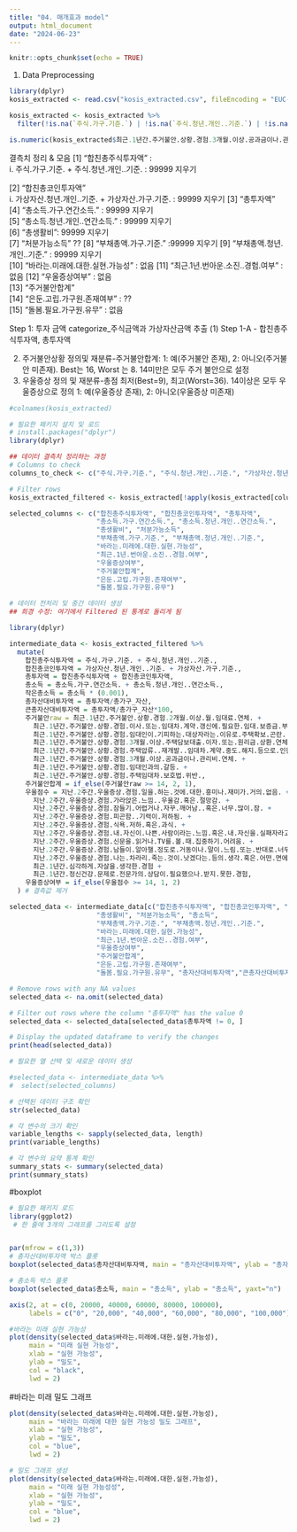 ---
title: "04. 매개효과 model"
output: html_document
date: "2024-06-23"
---

```{r setup, include=FALSE}
knitr::opts_chunk$set(echo = TRUE)
```

01. Data Preprocessing
```{r, cache=TRUE}
library(dplyr)
kosis_extracted <- read.csv("kosis_extracted.csv", fileEncoding = "EUC-KR")

kosis_extracted <- kosis_extracted %>%
  filter(!is.na(`주식.가구.기준.`) | !is.na(`주식.청년.개인..기준.`) | !is.na(`총가구_자산`) )
```

```{r}
is.numeric(kosis_extracted$최근.1년간.주거불안.상황.경험.3개월.이상.공과금이나.관리비.연체.)
```
결측치 정리 & 모음 
[1] "합친총주식투자액" :  
     i. 주식.가구.기준. + 주식.청년.개인..기준. : 99999 지우기 
     
[2] "합친총코인투자액"    
     i. 가상자산.청년.개인..기준. + 가상자산.가구.기준. : 99999 지우기 
[3] "총투자액"
[4] "총소득.가구.연간소득." : 99999 지우기          
[5] "총소득.청년.개인..연간소득." : 99999 지우기     
[6] "총생활비": 99999 지우기                      
[7] "처분가능소득"  ??
[8] "부채총액.가구.기준." :99999 지우기 
[9] "부채총액.청년.개인..기준."  : 99999 지우기      
[10] "바라는.미래에.대한.실현.가능성" : 없음
[11] "최근.1년.번아운.소진..경험.여부" : 없음 
[12] "우울증상여부" : 없음                  
[13] "주거불안합계"                    
[14] "은둔.고립.가구원.존재여부" : ??    
[15] "돌봄.필요.가구원.유무" : 없음    



Step 1: 투자 금액 categorize_주식금액과 가상자산금액 추출
(1) Step 1-A
- 합친총주식투자액, 총투자액

(2) 주거불안상황 정의및 재분류-주거불안합계: 1: 예(주거불안  존재), 2: 아니오(주거불안 미존재). Best는 16, Worst 는 8. 14미만은 모두 주거 불안으로 설정
(3) 우울증상 정의 및 재분류-총점 최저(Best=9), 최고(Worst=36). 14이상은 모두 우울증상으로 정의 1: 예(우울증상 존재), 2: 아니오(우울증상 미존재)

```{r}
#colnames(kosis_extracted)
```


```{r}
# 필요한 패키지 설치 및 로드
# install.packages("dplyr")
library(dplyr)

## 데이터 결측치 정리하는 과정 
# Columns to check
columns_to_check <- c("주식.가구.기준.", "주식.청년.개인..기준.", "가상자산.청년.개인..기준.", "가상자산.가구.기준.", "총소득.가구.연간소득.", "총생활비", "처분가능소득", "부채총액.가구.기준.","부채총액.청년.개인..기준.","삶의.만족도.11점.척도.", "삶의.행복감.정도.11점.척도.", "본인의.소득.계층.인식" )

# Filter rows
kosis_extracted_filtered <- kosis_extracted[!apply(kosis_extracted[columns_to_check], 1, function(x) any(x == 99999)), ]
```

```{r}
selected_columns <- c("합친총주식투자액", "합친총코인투자액", "총투자액", 
                      "총소득.가구.연간소득.", "총소득.청년.개인..연간소득.", 
                      "총생활비", "처분가능소득", 
                      "부채총액.가구.기준.", "부채총액.청년.개인..기준.", 
                      "바라는.미래에.대한.실현.가능성", 
                      "최근.1년.번아운.소진..경험.여부", 
                      "우울증상여부", 
                      "주거불안합계", 
                      "은둔.고립.가구원.존재여부", 
                      "돌봄.필요.가구원.유무")

```


```{r}
# 데이터 전처리 및 중간 데이터 생성
## 희경 수정: 여기에서 Filtered 된 통계로 돌리게 됨 

library(dplyr)

intermediate_data <- kosis_extracted_filtered %>%
  mutate(
    합친총주식투자액 = 주식.가구.기준. + 주식.청년.개인..기준.,
    합친총코인투자액 = 가상자산.청년.개인..기준. + 가상자산.가구.기준.,
    총투자액 = 합친총주식투자액 + 합친총코인투자액,
    총소득 = 총소득.가구.연간소득. + 총소득.청년.개인..연간소득.,
    작은총소득 = 총소득 * (0.001),
    총자산대비투자액 = 총투자액/총가구_자산,
    큰총자산대비투자액 = 총투자액/총가구_자산*100,
    주거불안raw = 최근.1년간.주거불안.상황.경험.2개월.이상.월.임대료.연체. +
      최근.1년간.주거불안.상황.경험.이사.또는.임대차.계약.갱신에.필요한.임대.보증금.부족. +
      최근.1년간.주거불안.상황.경험.임대인이.기피하는.대상자라는.이유로.주택확보.곤란. +
      최근.1년간.주거불안.상황.경험.3개월.이상.주택담보대출.이자.또는.원리금.상환.연체. +
      최근.1년간.주거불안.상황.경험.주택압류..재개발..임대차.계약.중도.해지.등으로.인한.퇴거. +
      최근.1년간.주거불안.상황.경험.3개월.이상.공과금이나.관리비.연체. +
      최근.1년간.주거불안.상황.경험.임대인과의.갈등. +
      최근.1년간.주거불안.상황.경험.주택임대차.보호법.위반.,
    주거불안합계 = if_else(주거불안raw >= 14, 2, 1),
    우울점수 = 지난.2주간.우울증상.경험.일을.하는.것에.대한.흥미나.재미가.거의.없음. +
      지난.2주간.우울증상.경험.가라앉은.느낌..우울감.혹은.절망감. +
      지난.2주간.우울증상.경험.잠들기.어렵거나.자꾸.깨어남..혹은.너무.많이.잠. +
      지난.2주간.우울증상.경험.피곤함..기력이.저하됨. +
      지난.2주간.우울증상.경험.식욕.저하.혹은.과식. +
      지난.2주간.우울증상.경험.내.자신이.나쁜.사람이라는.느낌.혹은.내.자신을.실패자라고.느끼거나..나.때문에.나.자신이랑.내.가족이.불행하게.되었다는.느낌. +
      지난.2주간.우울증상.경험.신문을.읽거나.TV를.볼.때.집중하기.어려움. +
      지난.2주간.우울증상.경험.남들이.알아챌.정도로.거동이나.말이.느림.또는.반대로.너무.초조하고.안절부절하지.못해서.평소보다.많이.돌아다니고.서성거림. +
      지난.2주간.우울증상.경험.나는.차라리.죽는.것이.낫겠다는.등의.생각.혹은.어떤.면에서건.당신.스스로에게.상처를.주는.생각들. +
      최근.1년간.심각하게.자살을.생각한.경험 +
      최근.1년간.정신건강.문제로.전문가의.상담이.필요했으나.받지.못한.경험,
    우울증상여부 = if_else(우울점수 >= 14, 1, 2) 
  ) # 결측값 제거

selected_data <- intermediate_data[c("합친총주식투자액", "합친총코인투자액", "총투자액", 
                      "총생활비", "처분가능소득", "총소득",
                      "부채총액.가구.기준.", "부채총액.청년.개인..기준.", 
                      "바라는.미래에.대한.실현.가능성", 
                      "최근.1년.번아운.소진..경험.여부", 
                      "우울증상여부", 
                      "주거불안합계", 
                      "은둔.고립.가구원.존재여부", 
                      "돌봄.필요.가구원.유무", "총자산대비투자액","큰총자산대비투자액","작은총소득","삶의.만족도.11점.척도.", "삶의.행복감.정도.11점.척도.", "본인의.소득.계층.인식")]

# Remove rows with any NA values
selected_data <- na.omit(selected_data)

# Filter out rows where the column "총투자액" has the value 0
selected_data <- selected_data[selected_data$총투자액 != 0, ]

# Display the updated dataframe to verify the changes
print(head(selected_data))

```



```{r}
# 필요한 열 선택 및 새로운 데이터 생성

#selected_data <- intermediate_data %>% 
#  select(selected_columns)

# 선택된 데이터 구조 확인
str(selected_data)

# 각 변수의 크기 확인
variable_lengths <- sapply(selected_data, length)
print(variable_lengths)

# 각 변수의 요약 통계 확인
summary_stats <- summary(selected_data)
print(summary_stats)
```


#boxplot
```{r}
# 필요한 패키지 로드
library(ggplot2)
 # 한 줄에 3개의 그래프를 그리도록 설정


par(mfrow = c(1,3))
# 총자산대비투자액 박스 플롯
boxplot(selected_data$총자산대비투자액, main = "총자산대비투자액", ylab = "총자산대비투자액")

# 총소득 박스 플롯
boxplot(selected_data$총소득, main = "총소득", ylab = "총소득", yaxt="n")

axis(2, at = c(0, 20000, 40000, 60000, 80000, 100000), 
     labels = c("0", "20,000", "40,000", "60,000", "80,000", "100,000"))

#바라는 미래 실현 가능성
plot(density(selected_data$바라는.미래에.대한.실현.가능성), 
     main = "미래 실현 가능성",
     xlab = "실현 가능성",
     ylab = "밀도",
     col = "black",
     lwd = 2)

```
#바라는 미래 밀도 그래프
```{r}
plot(density(selected_data$바라는.미래에.대한.실현.가능성), 
     main = "바라는 미래에 대한 실현 가능성 밀도 그래프",
     xlab = "실현 가능성",
     ylab = "밀도",
     col = "blue",
     lwd = 2)
```

```{r}
# 밀도 그래프 생성
plot(density(selected_data$바라는.미래에.대한.실현.가능성), 
     main = "미래 실현 가능성성",
     xlab = "실현 가능성",
     ylab = "밀도",
     col = "blue",
     lwd = 2)


```
